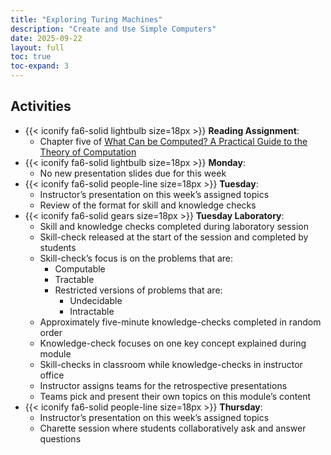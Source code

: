 ```yaml
---
title: "Exploring Turing Machines"
description: "Create and Use Simple Computers"
date: 2025-09-22
layout: full
toc: true
toc-expand: 3
---
```


## Activities

- {{< iconify fa6-solid lightbulb size=18px >}} **Reading Assignment**:
  - Chapter five of [What Can be Computed? A Practical Guide to the
  Theory of Computation](https://whatcanbecomputed.com/)
- {{< iconify fa6-solid lightbulb size=18px >}} **Monday**:
  - No new presentation slides due for this week
- {{< iconify fa6-solid people-line size=18px >}} **Tuesday**:
  - Instructor's presentation on this week's assigned topics
  - Review of the format for skill and knowledge checks
- {{< iconify fa6-solid gears size=18px >}} **Tuesday Laboratory**:
   - Skill and knowledge checks completed during laboratory session
   - Skill-check released at the start of the session and completed by students
   - Skill-check's focus is on the problems that are:
     - Computable
     - Tractable
     - Restricted versions of problems that are:
       - Undecidable
       - Intractable
   - Approximately five-minute knowledge-checks completed in random order
   - Knowledge-check focuses on one key concept explained during module
   - Skill-checks in classroom while knowledge-checks in instructor office
   - Instructor assigns teams for the retrospective presentations
   - Teams pick and present their own topics on this module's content
- {{< iconify fa6-solid people-line size=18px >}} **Thursday**:
  - Instructor's presentation on this week's assigned topics
  - Charette session where students collaboratively ask and answer questions
